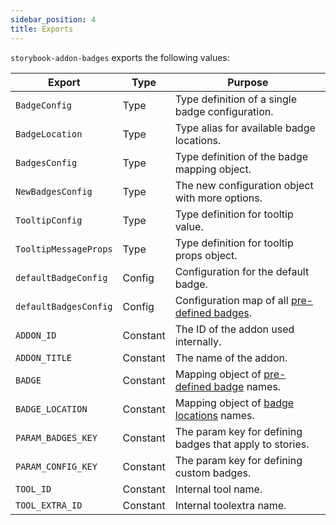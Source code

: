 ```yaml
---
sidebar_position: 4
title: Exports
---
```


`storybook-addon-badges` exports the following values:

| Export                | Type     | Purpose                                                                |
| ------                | -------- | ---------------------------------------------------------------------- |
| `BadgeConfig`         | Type     | Type definition of a single badge configuration.                       |
| `BadgeLocation`       | Type     | Type alias for available badge locations.                              |
| `BadgesConfig`        | Type     | Type definition of the badge mapping object.                           |
| `NewBadgesConfig`     | Type     | The new configuration object with more options.                        |
| `TooltipConfig`       | Type     | Type definition for tooltip value.                                     |
| `TooltipMessageProps` | Type     | Type definition for tooltip props object.                              |
| `defaultBadgeConfig`  | Config   | Configuration for the default badge.                                   |
| `defaultBadgesConfig` | Config   | Configuration map of all [pre-defined badges](./predefined-badges.mdx).|
| `ADDON_ID`            | Constant | The ID of the addon used internally.                                   |
| `ADDON_TITLE`         | Constant | The name of the addon.                                                 |
| `BADGE`               | Constant | Mapping object of [pre-defined badge](./predefined-badges.mdx) names.  |
| `BADGE_LOCATION`      | Constant | Mapping object of [badge locations](./badge-locations.mdx) names.      |
| `PARAM_BADGES_KEY`    | Constant | The param key for defining badges that apply to stories.               |
| `PARAM_CONFIG_KEY`    | Constant | The param key for defining custom badges.                              |
| `TOOL_ID`             | Constant | Internal tool name.                                                    |
| `TOOL_EXTRA_ID`       | Constant | Internal toolextra name.                                               |